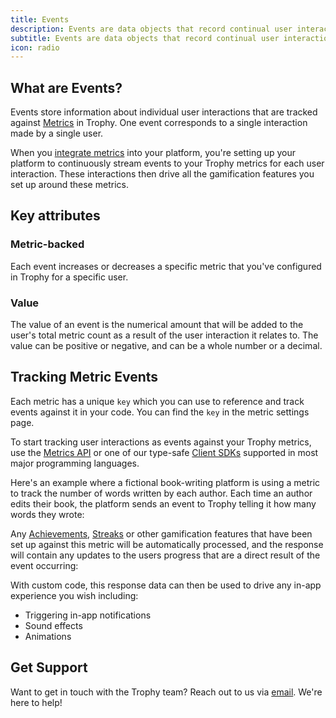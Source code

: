 ```yaml
---
title: Events
description: Events are data objects that record continual user interactions against metrics in Trophy.
subtitle: Events are data objects that record continual user interactions against metrics in Trophy.
icon: radio
---
```



## What are Events?

Events store information about individual user interactions that are tracked against [Metrics](/platform/metrics) in Trophy. One event corresponds to a single interaction made by a single user.

When you [integrate metrics](#tracking-metric-events) into your platform, you're setting up your platform to continuously stream events to your Trophy metrics for each user interaction. These interactions then drive all the gamification features you set up around these metrics.

## Key attributes

### Metric-backed

Each event increases or decreases a specific metric that you've configured in Trophy for a specific user.

### Value

The value of an event is the numerical amount that will be added to the user's total metric count as a result of the user interaction it relates to. The value can be positive or negative, and can be a whole number or a decimal.

## Tracking Metric Events

Each metric has a unique `key` which you can use to reference and track events against it in your code. You can find the `key` in the metric settings page.

To start tracking user interactions as events against your Trophy metrics, use the [Metrics API](/api-reference/endpoints/metrics/send-a-metric-change-event) or one of our type-safe [Client SDKs](/api-reference/client-libraries) supported in most major programming languages.

Here's an example where a fictional book-writing platform is using a metric to track the number of words written by each author. Each time an author edits their book, the platform sends an event to Trophy telling it how many words they wrote:

<MetricChangeRequestBlock />

Any [Achievements](/platform/achievements), [Streaks](/platform/streaks) or other gamification features that have been set up against this metric will be automatically processed, and the response will contain any updates to the users progress that are a direct result of the event occurring:

<MetricChangeResponseBlock />

With custom code, this response data can then be used to drive any in-app experience you wish including:

- Triggering in-app notifications
- Sound effects
- Animations

## Get Support

Want to get in touch with the Trophy team? Reach out to us via [email](mailto:support@trophy.so). We're here to help!
